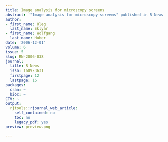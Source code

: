 ```yaml
---
title: Image analysis for microscopy screens
abstract: '"Image analysis for microscopy screens" published in R News.'
author:
- first_name: Oleg
  last_name: Sklyar
- first_name: Wolfgang
  last_name: Huber
date: '2006-12-01'
volume: 6
issue: 5
slug: RN-2006-038
journal:
  title: R News
  issn: 1609-3631
  firstpage: 12
  lastpage: 16
packages:
  cran: ~
  bioc: ~
CTV: ~
output:
  rjtools::rjournal_web_article:
    self_contained: no
    toc: no
    legacy_pdf: yes
preview: preview.png

---
```

